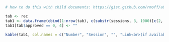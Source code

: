 ```r
# how to do this with child documents: https://gist.github.com/rmoff/a043676a2f084b81a434

tab <- rec
tab1 <- data.frame(cbind(1:nrow(tab), c(substr(sessions, 3, 1000)[c(2, 4:9)], "Short Topics"), rep("", nrow(tab)), paste("[x](", tab$Recording, ")", sep = "")))
tab1[tab$approved == 0, 4] <- ""

kable(tab1, col.names = c("Number", "Session", "", "Link<br>(if available)"))
```

